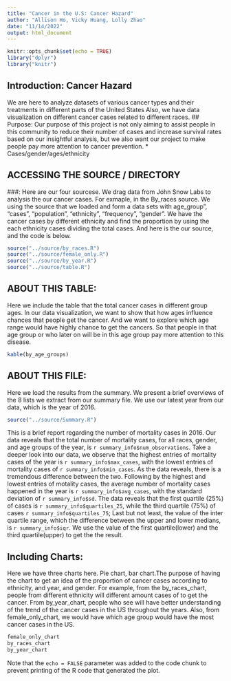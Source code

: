 ```yaml
---
title: "Cancer in the U.S: Cancer Hazard"
author: "Allison Ho, Vicky Huang, Lolly Zhao"
date: "11/14/2022"
output: html_document
---
```


```r
knitr::opts_chunk$set(echo = TRUE)
library("dplyr")
library("knitr")
```

## Introduction: Cancer Hazard 
 We are here to analyze datasets of various cancer types and their treatments in different parts of the United States Also, we have data visualization on different cancer cases related to different races.
## Purpose:
Our purpose of this project is not only aiming to assist people in this community to reduce their number of cases and increase survival rates based on our insightful analysis, but we also want our project to make people pay more attention to cancer prevention.
* Cases/gender/ages/ethnicity

## ACCESSING THE SOURCE / DIRECTORY
###: Here are our four sourcese. We drag data from John Snow Labs to analysis the our cancer cases. For exmaple, in the By_races source. We using the source that we loaded and form a data sets with age_group", "cases", "population", "ethnicity", "frequency",  "gender". We have the cancer cases by different ethnicity and find the proportion by using the each ethnicity cases dividing the total cases. And here is the our source, and the code is below.

```r
source("../source/by_races.R")
source("../source/female_only.R")
source("../source/by_year.R")
source("../source/table.R")
```

## ABOUT THIS TABLE: 
Here we include the table that the total cancer cases in different group ages. In our data visualization, we want to show that how ages influence chances that people get the cancer. And we want to explore which age range would have highly chance to get the cancers. So that people in that age group or who later on will be in this age group pay more attention to this disease.
```r
kable(by_age_groups)
```



## ABOUT THIS FILE: 
Here we load the results from the summary. We present a brief overviews of the 8 lists we extract from our summary file. We use our latest year from our data, which is the year of 2016.

```r
source("../source/Summary.R")
```

This is a brief report regarding the number of mortality cases in 2016. Our data reveals that the total number of mortality cases, for all races, gender, and age groups of the year, is `r summary_info$num_observations`. Take a deeper look into our data, we observe that the highest entries of mortality cases of the year is `r summary_info$max_cases`, with the lowest entries of mortality cases of  `r summary_info$min_cases`. As the data reveals, there is a tremendous difference between the two. Following by the highest and lowest entries of motality cases, the average number of mortality cases happened in the year is `r summary_info$avg_cases`, with the standard deviation of `r summary_info$sd`. The data reveals that the first quartile (25%) of cases is `r summary_info$quartiles_25`, while the third quartile (75%) of cases `r summary_info$quartiles_75`; Last but not least, the value of the inter quartile range, which the difference between the upper and lower medians, is `r summary_info$iqr`. We use the value of the first quartile(lower) and the third quartile(upper) to get the the result. 

## Including Charts:

Here we have three charts here. Pie chart, bar chart.The purpose of having the chart to get an idea of the proportion of cancer cases according to ethnicity, and year, and gender. For example, from the by_races_chart, people from different ethnicity will different amount cases of to get the cancer.
From by_year_chart, people who see will have better understanding of the trend of the cancer cases in the US throughout the years. Also, from female_only_chart, we would have which age group would have the most cancer cases in the US.


```r
female_only_chart
by_races_chart
by_year_chart
```

Note that the `echo = FALSE` parameter was added to the code chunk to prevent printing of the R code that generated the plot.

